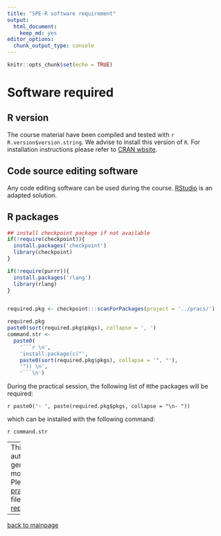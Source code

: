 ---
title: "SPE-R software requirement"
output: 
  html_document: 
    keep_md: yes
editor_options: 
  chunk_output_type: console
---

```{r setup, include=FALSE}
knitr::opts_chunk$set(echo = TRUE)
```

# Software required

## R version

The course material have been compiled and tested with
`r R.version$version.string`.
We advise to install this version of `R`. For installation instructions please refer to [CRAN wbsite](https://cran.r-project.org/).

## Code source editing software

Any code editing software can be used during the course.
[RStudio](https://www.rstudio.com/) is an adapted solution. 

## R packages

```{r pkgs list, include=FALSE}
## install checkpoint package if not available
if(!require(checkpoint)){ 
  install.packages('checkpoint') 
  library(checkpoint)
}

if(!require(purrr)){ 
  install.packages('rlang') 
  library(rlang)
}


required.pkg <- checkpoint:::scanForPackages(project = '../pracs/')

required.pkg
paste0(sort(required.pkg$pkgs), collapse = ', ')
command.str <- 
  paste0(
    '```r \n', 
    'install.package(c("', 
    paste0(sort(required.pkg$pkgs), collapse = '", "'), 
    '")) \n',
    '```\n')

```

During the practical session, the following list of `R`the packages will be required:

`r paste0('- ', paste(required.pkg$pkgs, collapse = "\n- "))`

which can be installed with the following command:

`r command.str`

---
This page have been automatically generated. Do not modify
directly. 
Please edit [pracs/prerequest.Rmd](https://github.com/SPE-R/SPE/blob/master/pracs/prerequest.Rmd) file from [SPE repository](https://github.com/SPE-R/SPE)

---
[back to mainpage](https://spe-r.github.io/)
